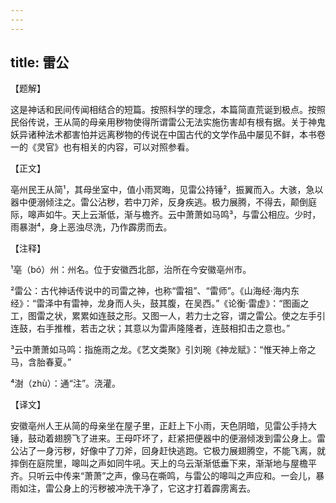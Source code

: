 ```yaml
---
---
---
```

title: 雷公
---




【题解】


这是神话和民间传闻相结合的短篇。按照科学的理念，本篇简直荒诞到极点。按照民俗传说，王从简的母亲用秽物使得所谓雷公无法实施伤害却有根有据。关于神鬼妖异诸种法术都害怕并远离秽物的传说在中国古代的文学作品中屡见不鲜，本书卷一的《灵官》也有相关的内容，可以对照参看。


【正文】

亳州民王从简¹，其母坐室中，值小雨冥晦，见雷公持锤²，振翼而入。大骇，急以器中便溺倾注之。雷公沾秽，若中刀斧，反身疾逃。极力展腾，不得去，颠倒庭际，嗥声如牛。天上云渐低，渐与檐齐。云中萧萧如马鸣³，与雷公相应。少时，雨暴澍⁴，身上恶浊尽洗，乃作霹雳而去。

【注释】


¹亳（bó）州：州名。位于安徽西北部，治所在今安徽亳州市。

²雷公：古代神话传说中的司雷之神，也称“雷祖”、“雷师”。《山海经·海内东经》：“雷泽中有雷神，龙身而人头，鼓其腹，在吴西。”《论衡·雷虚》：“图画之工，图雷之状，累累如连鼓之形。又图一人，若力士之容，谓之雷公。使之左手引连鼓，右手推椎，若击之状；其意以为雷声隆隆者，连鼓相扣击之意也。”

³云中萧萧如马鸣：指施雨之龙。《艺文类聚》引刘琬《神龙赋》：“惟天神上帝之马，含胎春夏。”

⁴澍（zhù）：通“注”。浇灌。





【译文】


安徽亳州人王从简的母亲坐在屋子里，正赶上下小雨，天色阴暗，见雷公手持大锤，鼓动着翅膀飞了进来。王母吓坏了，赶紧把便器中的便溺倾泼到雷公身上。雷公沾了一身污秽，好像中了刀斧，回身赶快逃跑。它极力展翅腾空，不能飞离，就摔倒在庭院里，嗥叫之声如同牛吼。天上的乌云渐渐低垂下来，渐渐地与屋檐平齐。只听云中传来“萧萧”之声，像马在嘶鸣，与雷公的嗥叫之声应和。一会儿，暴雨如注，雷公身上的污秽被冲洗干净了，它这才打着霹雳离去。